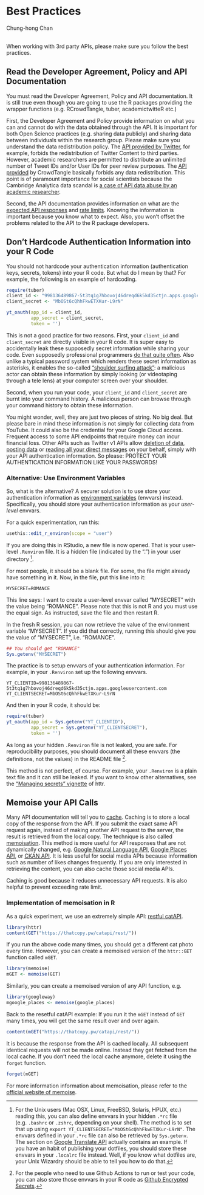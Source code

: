# Best Practices
<chauthors>Chung-hong Chan</chauthors>
<br><br>

When working with 3rd party APIs, please make sure you follow the best practices.

## Read the Developer Agreement, Policy and API Documentation

You must read the Developer Agreement, Policy and API documentation. It is still true even though you are going to use the R packages providing the wrapper functions (e.g. RCrowdTangle, tuber, academictwitteR etc.)

First, the Developer Agreement and Policy provide information on what you can and cannot do with the data obtained through the API. It is important for both Open Science practices (e.g. sharing data publicly) and sharing data between individuals within the research group. Please make sure you understand the data redistribution policy. The [API provided by Twitter](https://developer.twitter.com/en/developer-terms/agreement-and-policy), for example, forbids the redistribution of Twitter Content to third parties. However, academic researchers are permitted to distribute an unlimited number of Tweet IDs and/or User IDs for peer review purposes. The [API provided](https://www.crowdtangle.com/eu-terms) by CrowdTangle basically forbids any data redistribution. This point is of paramount importance for social scientists because the Cambridge Analytica data scandal is [a case of API data abuse by an academic researcher](https://www.theguardian.com/news/2018/mar/17/cambridge-analytica-facebook-influence-us-election).

Second, the API documentation provides information on what are the [expected API responses](https://developer.twitter.com/en/docs/twitter-api/tweets/search/api-reference/get-tweets-search-all) and [rate limits](https://developer.twitter.com/en/docs/twitter-api/rate-limits). Knowing the information is important because you know what to expect. Also, you won't offset the problems related to the API to the R package developers.

## Don't Hardcode Authentication Information into your R Code

You should not hardcode your authentication information (authentication keys, secrets, tokens) into your R code. But what do I mean by that? For example, the following is an example of hardcoding.

```r
require(tuber)
client_id <- "998136489867-5t3tq1g7hbovoj46dreqd6k5kd35ctjn.apps.googleusercontent.com"
client_secret <- "MbOSt6cQhhFkwETXKur-L9rN"

yt_oauth(app_id = client_id,
         app_secret = client_secret,
         token = '')
```

This is not a good practice for two reasons. First, your `client_id` and `client_secret` are directly visible in your R code. It is super easy to accidentally leak these supposedly secret information while sharing your code. Even supposedly professional programmers [do that quite often](https://github.com/search?p=1&q=client_secret&type=Code). Also unlike a typical password system which renders these secret information as asterisks, it enables the so-called ["shoulder surfing attack"](https://en.wikipedia.org/wiki/Shoulder_surfing_(computer_security)): a malicious actor can obtain these information by simply looking (or videotaping through a tele lens) at your computer screen over your shoulder.

Second, when you run your code, your `client_id` and `client_secret` are burnt into your command history. A malicious person can browse through your command history to obtain these information.

You might wonder, well, they are just two pieces of string. No big deal. But please bare in mind these information is not simply for collecting data from YouTube. It could also be the credential for your Google Cloud access. Frequent access to some API endpoints that require money can incur financial loss. Other APIs such as Twitter v1 APIs allow [deletion of data](https://developer.twitter.com/en/docs/twitter-api/v1/tweets/post-and-engage/api-reference/post-statuses-destroy-id), [posting data](https://developer.twitter.com/en/docs/twitter-api/v1/tweets/post-and-engage/api-reference/post-statuses-update) or [reading all your direct messages](https://developer.twitter.com/en/docs/twitter-api/v1/direct-messages/api-features) on your behalf, simply with your API authentication information. So please: PROTECT YOUR AUTHENTICATION INFORMATION LIKE YOUR PASSWORDS!

### Alternative: Use Environment Variables

So, what is the alternative? A securer solution is to use store your authentication information as [environment variables](https://stat.ethz.ch/R-manual/R-devel/library/base/html/Startup.html) (envvars) instead. Specifically, you should store your authentication information as your *user-level* envvars.

For a quick experimentation, run this:

```r
usethis::edit_r_environ(scope = "user")
```

If you are doing this in RStudio, a new file is now opened. That is your user-level `.Renviron` file. It is a hidden file (indicated by the ".") in your user directory [^1].

For most people, it should be a blank file. For some, the file might already have something in it. Now, in the file, put this line into it:

```
MYSECRET=ROMANCE
```

This line says: I want to create a user-level envvar called "MYSECRET" with the value being "ROMANCE". Please note that this is not R and you must use the equal sign. As instructed, save the file and then restart R.

In the fresh R session, you can now retrieve the value of the environment variable "MYSECRET". If you did that correctly, running this should give you the value of "MYSECRET", i.e. "ROMANCE".

```r
## You should get "ROMANCE"
Sys.getenv("MYSECRET")
```

The practice is to setup envvars of your authentication information. For example, in your `.Renviron` set up the following envvars.

```
YT_CLIENTID=998136489867-5t3tq1g7hbovoj46dreqd6k5kd35ctjn.apps.googleusercontent.com
YT_CLIENTSECRET=MbOSt6cQhhFkwETXKur-L9rN
```

And then in your R code, it should be:

```r
require(tuber)
yt_oauth(app_id = Sys.getenv("YT_CLIENTID"),
         app_secret = Sys.getenv("YT_CLIENTSECRET"),
         token = '')
```

As long as your hidden `.Renviron` file is not leaked, you are safe. For reproducibility purposes, you should document all these envvars (the definitions, not the values) in the README file [^2].

This method is not perfect, of course. For example, your `.Renviron` is a plain text file and it can still be leaked. If you want to know other alternatives, see the ["Managing secrets" vignette](https://httr.r-lib.org/articles/secrets.html) of httr.

## Memoise your API Calls

Many API documentation will tell you to [cache](https://developer.twitter.com/en/docs/twitter-api/rate-limits). Caching is to store a local copy of the response from the API. If you submit the exact same API request again, instead of making another API request to the server, the result is retrieved from the local copy. The technique is also called [memoisation](https://en.wikipedia.org/wiki/Memoization). This method is more useful for API responses that are not dynamically changed, e.g. [Google Natural Language API](#google-natural-language-api), [Google Places API](#google-places-api), or [CKAN API](#ckan-api). It is less useful for social media APIs because information such as number of likes changes frequently. If you are only interested in retrieving the content, you can also cache those social media APIs.

Caching is good because it reduces unnecessary API requests. It is also helpful to prevent exceeding rate limit.

### Implementation of memoisation in R

As a quick experiment, we use an extremely simple API: [restful catAPI ](https://thatcopy.pw/catapi/rest/).

```r
library(httr)
content(GET("https://thatcopy.pw/catapi/rest/"))
```

If you run the above code many times, you should get a different cat photo every time. However, you can create a memoised version of the `httr::GET` function called `mGET`. 

```r
library(memoise)
mGET <- memoise(GET)
```

Similarly, you can create a memoised version of any API function, e.g.

```r
library(googleway)
mgoogle_places <- memoise(google_places)
```

Back to the resetful catAPI example: If you run it the `mGET` instead of `GET` many times, you will get the same result over and over again.

```r
content(mGET("https://thatcopy.pw/catapi/rest/"))
```

It is because the response from the API is cached locally. All subsequent identical requests will not be made online. Instead they get fetched from the local cache. If you don't need the local cache anymore, delete it using the `forget` function.

```r
forget(mGET)
```

For more information information about memoisation, please refer to the [official website of memoise](https://memoise.r-lib.org/index.html).

[^1]: For the Unix users (Mac OSX, Linux, FreeBSD, Solaris, HPUX, etc.) reading this, you can also define envvars in your hidden `.*rc` file (e.g. `.bashrc` or `.zshrc`, depending on your shell). The method is to set that up using `export YT_CLIENTSECRET="MbOSt6cQhhFkwETXKur-L9rN"`. The envvars defined in your `.*rc` file can also be retrieved by `Sys.getenv`. The section on [Google Translate API](#google-translate-api) actually contains an example. If you have an habit of publishing your dotfiles, you should store these envvars in your `.localrc` file instead. Well, if you know what dotfiles are, your Unix Wizardry should be able to tell you how to do that.

[^2]: For the people who need to use Github Actions to run or test your code, you can also store those envvars in your R code as [Github Encrypted Secrets](https://docs.github.com/en/actions/security-guides/encrypted-secrets).
